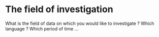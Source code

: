 
# The field of investigation

What is the field of data on which you would like to investigate ? Which language ? Which period of time ...



